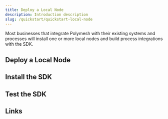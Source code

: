 ```yaml
---
title: Deploy a Local Node
description: Introduction description
slug: /quickstart/quickstart-local-node
---
```


Most businesses that integrate Polymesh with their existing systems and processes will install one or more local nodes and build process integrations with the SDK. 

## Deploy a Local Node


## Install the SDK


## Test the SDK


## Links
